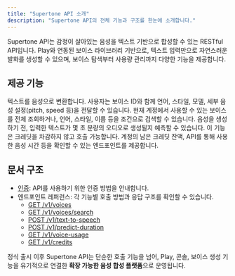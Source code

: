 ```yaml
---
title: "Supertone API 소개"
description: "Supertone API의 전체 기능과 구조를 한눈에 소개합니다."
---
```


Supertone API는 감정이 살아있는 음성을 텍스트 기반으로 합성할 수 있는 RESTful API입니다. Play와 연동된 보이스 라이브러리 기반으로, 텍스트 입력만으로 자연스러운 발화를 생성할 수 있으며, 보이스 탐색부터 사용량 관리까지 다양한 기능을 제공합니다.

## 제공 기능

<CardGroup cols={1}>
  <Card title="Text-to-Speech" icon="comment">
    텍스트를 음성으로 변환합니다. 사용자는 보이스 ID와 함께 언어, 스타일, 모델, 세부 음성 설정(pitch, speed 등)을 전달할 수 있습니다.
  </Card>
  <Card title="보이스 탐색" icon="magnifying-glass">
    현재 계정에서 사용할 수 있는 보이스를 전체 조회하거나, 언어, 스타일, 이름 등을 조건으로 검색할 수 있습니다.
  </Card>
  <Card title="발화 길이 예측" icon="crystal-ball">
    음성을 생성하기 전, 입력한 텍스트가 몇 초 분량의 오디오로 생성될지 예측할 수 있습니다.
    이 기능은 크레딧을 차감하지 않고 호출 가능합니다.
  </Card>
  <Card title="크레딧 및 사용량 확인" icon="credit-card">
    계정의 남은 크레딧 잔액, API를 통해 사용한 음성 시간 등을 확인할 수 있는 엔드포인트를 제공합니다.
  </Card>
</CardGroup>

## 문서 구조

- [인증](/ko/api-reference/authentication): API를 사용하기 위한 인증 방법을 안내합니다.
- 엔드포인트 레퍼런스: 각 기능별 호출 방법과 응답 구조를 확인할 수 있습니다.
  - [GET /v1/voices](/ko/api-reference/endpoints/get-voices)
  - [GET /v1/voices/search](/ko/api-reference/endpoints/search-voices)
  - [POST /v1/text-to-speech](/ko/api-reference/endpoints/text-to-speech)
  - [POST /v1/predict-duration](/ko/api-reference/endpoints/predit-duration)
  - [GET /v1/voice-usage](/ko/api-reference/endpoints/get-voice-usage)
  - [GET /v1/credits](/ko/api-reference/endpoints/get-credit-balance)

정식 출시 이후 Supertone API는 단순한 호출 기능을 넘어, Play, 콘솔, 보이스 생성 기능을 유기적으로 연결한 **확장 가능한 음성 합성 플랫폼**으로 운영됩니다.